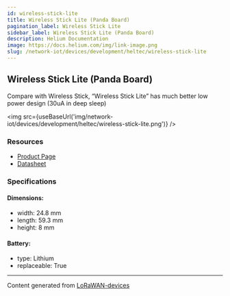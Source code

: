 ```yaml
---
id: wireless-stick-lite
title: Wireless Stick Lite (Panda Board)
pagination_label: Wireless Stick Lite
sidebar_label: Wireless Stick Lite (Panda Board)
description: Helium Documentation
image: https://docs.helium.com/img/link-image.png
slug: /network-iot/devices/development/heltec/wireless-stick-lite
---
```



## Wireless Stick Lite (Panda Board)

Compare with Wireless Stick, “Wireless Stick Lite” has much better low power design (30uA in deep
sleep)

<img src={useBaseUrl('img/network-iot/devices/development/heltec/wireless-stick-lite.png')} />

### Resources

- [Product Page](https://heltec.org/project/wireless-stick-lite/)
- [Datasheet](https://heltec.org/project/wireless-stick-lite/#1552557147424-7f1ec-5c651922-b0bbfe12-55e1)

### Specifications

#### Dimensions:

- width: 24.8 mm
- length: 59.3 mm
- height: 8 mm

#### Battery:

- type: Lithium
- replaceable: True

---

Content generated from [LoRaWAN-devices](https://github.com/TheThingsNetwork/lorawan-devices)
